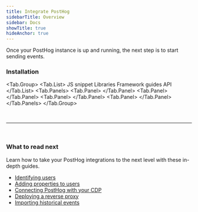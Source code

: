 ```yaml
---
title: Integrate PostHog
sidebarTitle: Overview
sidebar: Docs
showTitle: true
hideAnchor: true
---
```


Once your PostHog instance is up and running, the next step is to start sending events.



<h3 class="mb-0">Installation</h3>

<!-- prettier-ignore -->
<Tab.Group>
    <Tab.List>
        <Tab>JS snippet</Tab>
        <Tab count="13">Libraries</Tab>
        <Tab count="11">Framework guides</Tab>
        <Tab>API</Tab>
    </Tab.List>
    <Tab.Panels>
        <Tab.Panel>
            <SnippetInstructions />
        </Tab.Panel>
        <Tab.Panel>
            <SDKs />
        </Tab.Panel>
        <Tab.Panel>
            <Frameworks />
        </Tab.Panel>
        <Tab.Panel>
            <API />
        </Tab.Panel>
    </Tab.Panels>
</Tab.Group>

<br />
<hr />
<br />

### What to read next

Learn how to take your PostHog integrations to the next level with these in-depth guides.

- [Identifying users](/docs/integrate/indentify-users)
- [Adding properties to users](/docs/integrate/user-properties)
- [Connecting PostHog with your CDP](/docs/integrate/cdp)
- [Deploying a reverse proxy](/docs/integrate/proxy)
- [Importing historical events](/docs/integrate/ingest-historic-data)
